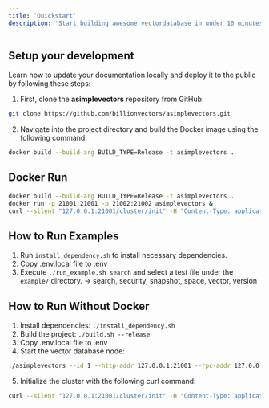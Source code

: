 ```yaml
---
title: 'Quickstart'
description: 'Start building awesome vectordatabase in under 10 minutes'
---
```


## Setup your development

Learn how to update your documentation locally and deploy it to the public by following these steps:

1. First, clone the **asimplevectors** repository from GitHub:
  ```bash
  git clone https://github.com/billionvectors/asimplevectors.git
  ```
2. Navigate into the project directory and build the Docker image using the following command:
  ```bash
  docker build --build-arg BUILD_TYPE=Release -t asimplevectors .
  ```

## Docker Run

```bash
docker build --build-arg BUILD_TYPE=Release -t asimplevectors .
docker run -p 21001:21001 -p 21002:21002 asimplevectors &
curl --silent "127.0.0.1:21001/cluster/init" -H "Content-Type: application/json" -d '{}'
```

## How to Run Examples

1. Run `install_dependency.sh` to install necessary dependencies.
2. Copy .env.local file to .env
3. Execute `./run_example.sh search` and select a test file under the `example/` directory.
-> search, security, snapshot, space, vector, version

## How to Run Without Docker

1. Install dependencies: `./install_dependency.sh`
2. Build the project: `./build.sh --release`
3. Copy .env.local file to .env
4. Start the vector database node:
```bash
./asimplevectors --id 1 --http-addr 127.0.0.1:21001 --rpc-addr 127.0.0.1:22001 &
```
5. Initialize the cluster with the following curl command:
```bash
curl --silent "127.0.0.1:21001/cluster/init" -H "Content-Type: application/json" -d '{}'
```
